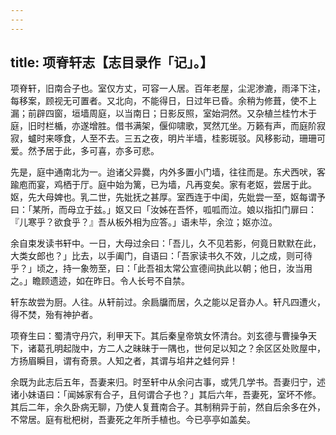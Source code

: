 ```yaml
---
---
---
```

title: 项脊轩志【志目录作「记」。】
---



项脊轩，旧南合子也。室仅方丈，可容一人居。百年老屋，尘泥渗漉，雨泽下注，每移案，顾视无可置者。又北向，不能得日，日过年已昏。余稍为修葺，使不上漏；前辟四窗，垣墙周庭，以当南日；日影反照，室始洞然。又杂植兰桂竹木于庭，旧时栏楯，亦遂增胜。借书满架，偃仰啸歌，冥然兀坐。万籁有声，而庭阶寂寂，蠦时来啄食，人至不去。三五之夜，明片半墙，桂影斑驳。风移影动，珊珊可爱。然予居于此，多可喜，亦多可悲。

先是，庭中通南北为一。迨诸父异爨，内外多置小门墙，往往而是。东犬西吠，客踰庖而宴，鸡栖于厅。庭中始为篱，已为墙，凡再变矣。家有老妪，尝居于此。妪，先大母婢也。乳二世，先妣抚之甚厚。室西连于中闺，先妣尝一至，妪每谓予曰：「某所，而母立于兹。」妪又曰「汝姊在吾怀，呱呱而泣。娘以指扣门扉曰：『儿寒乎？欲食乎？』吾从板外相为应答。」语未毕，余泣；妪亦泣。

余自束发读书轩中。一日，大母过余曰：「吾儿，久不见若影，何竟日默默在此，大类女郎也？」比去，以手阖门，自语曰：「吾家读书久不效，儿之成，则可待乎？」顷之，持一象笏至，曰：「此吾祖太常公宣德间执此以朝；他日，汝当用之。」瞻顾遗迹，如在昨日。令人长号不自禁。

轩东故尝为厨。人往。从轩前过。余扃牖而居，久之能以足音办人。轩凡四遭火，得不焚，殆有神护者。

项脊生曰：蜀清守丹穴，利甲天下。其后秦皇帝筑女怀清台。刘玄德与曹操争天下，诸葛孔明起陇中，方二人之昧昧于一隅也，世何足以知之？余区区处败屋中，方扬眉瞬目，谓有奇景。人知之者，其谓与埳井之蛙何异！

余既为此志后五年，吾妻来归。时至轩中从余问古事，或凭几学书。吾妻归宁，述诸小妹语曰：「闻姊家有合子，且何谓合子也？」其后六年，吾妻死，室坏不修。其后二年，余久卧病无聊，乃使人复葺南合子。其制稍异于前，然自后余多在外，不常居。庭有枇杷树，吾妻死之年所手植也。今已亭亭如盖矣。